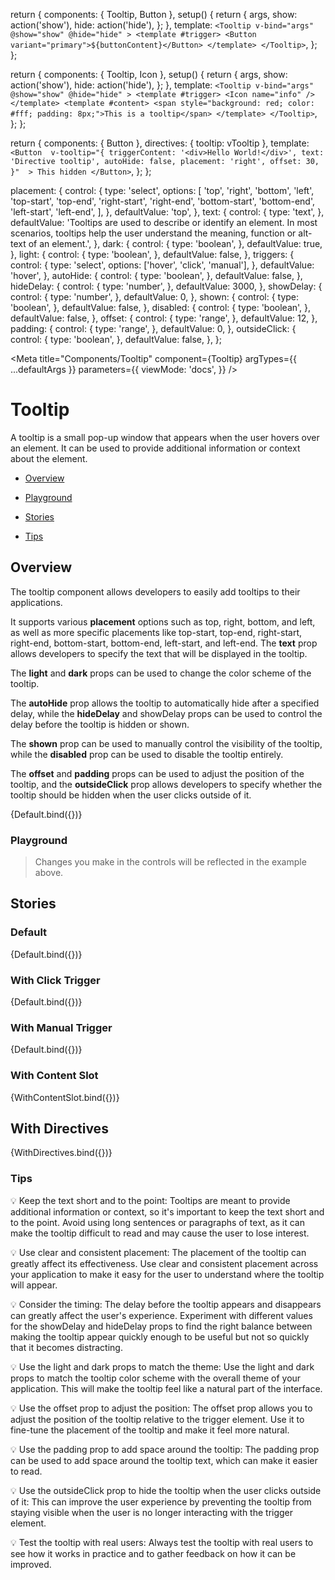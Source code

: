 
  return {
    components: { Tooltip, Button },
    setup() {
      return {
        args,
        show: action('show'),
        hide: action('hide'),
      };
    },
    template: `
    <Tooltip
      v-bind="args"
      @show="show"
      @hide="hide"
    >
      <template #trigger>
        <Button variant="primary">${buttonContent}</Button>
      </template>
    </Tooltip>
    `,
  };
};

  return {
    components: { Tooltip, Icon },
    setup() {
      return {
        args,
        show: action('show'),
        hide: action('hide'),
      };
    },
    template: `
    <Tooltip
      v-bind="args"
      @show="show"
      @hide="hide"
    >
      <template #trigger>
        <Icon name="info" />
      </template>
      <template #content>
        <span style="background: red; color: #fff; padding: 8px;">This is a tooltip</span>
      </template>
    </Tooltip>
    `,
  };
};

  return {
    components: { Button },
    directives: { tooltip: vTooltip },
    template: `
    <Button 
      v-tooltip="{
        triggerContent: '<div>Hello World!</div>',
        text: 'Directive tooltip',
        autoHide: false,
        placement: 'right',
        offset: 30,
        }" 
    >
      This hidden
    </Button>
    `,
  };
};

  placement: {
    control: {
      type: 'select',
      options: [
        'top',
        'right',
        'bottom',
        'left',
        'top-start',
        'top-end',
        'right-start',
        'right-end',
        'bottom-start',
        'bottom-end',
        'left-start',
        'left-end',
      ],
    },
    defaultValue: 'top',
  },
  text: {
    control: {
      type: 'text',
    },
    defaultValue:
      'Tooltips are used to describe or identify an element. In most scenarios, tooltips help the user understand the meaning, function or alt-text of an element.',
  },
  dark: {
    control: {
      type: 'boolean',
    },
    defaultValue: true,
  },
  light: {
    control: {
      type: 'boolean',
    },
    defaultValue: false,
  },
  triggers: {
    control: {
      type: 'select',
      options: ['hover', 'click', 'manual'],
    },
    defaultValue: 'hover',
  },
  autoHide: {
    control: {
      type: 'boolean',
    },
    defaultValue: false,
  },
  hideDelay: {
    control: {
      type: 'number',
    },
    defaultValue: 3000,
  },
  showDelay: {
    control: {
      type: 'number',
    },
    defaultValue: 0,
  },
  shown: {
    control: {
      type: 'boolean',
    },
    defaultValue: false,
  },
  disabled: {
    control: {
      type: 'boolean',
    },
    defaultValue: false,
  },
  offset: {
    control: {
      type: 'range',
    },
    defaultValue: 12,
  },
  padding: {
    control: {
      type: 'range',
    },
    defaultValue: 0,
  },
  outsideClick: {
    control: {
      type: 'boolean',
    },
    defaultValue: false,
  },
};

<Meta
  title="Components/Tooltip"
  component={Tooltip}
  argTypes={{ ...defaultArgs }}
  parameters={{
    viewMode: 'docs',
  }}
/>

# Tooltip

A tooltip is a small pop-up window that appears when the user hovers over an element. It can be used to provide additional information or context about the element.

- [Overview](#overview)

- [Playground](#playground)

- [Stories](#stories)

- [Tips](#tips)

## Overview <a id="overview" />

The tooltip component allows developers to easily add tooltips to their applications.

It supports various **placement** options such as top, right, bottom, and left, as well as more specific placements like top-start, top-end, right-start, right-end, bottom-start, bottom-end, left-start, and left-end. The **text** prop allows developers to specify the text that will be displayed in the tooltip.

The **light** and **dark** props can be used to change the color scheme of the tooltip.

The **autoHide** prop allows the tooltip to automatically hide after a specified delay, while the **hideDelay** and showDelay props can be used to control the delay before the tooltip is hidden or shown.

The **shown** prop can be used to manually control the visibility of the tooltip, while the **disabled** prop can be used to disable the tooltip entirely.

The **offset** and **padding** props can be used to adjust the position of the tooltip, and the **outsideClick** prop allows developers to specify whether the tooltip should be hidden when the user clicks outside of it.

<Canvas withSource="open">
  <Story
    name="Overview"
    argTypes={{ ...Default.argTypes }}
    args={{
      buttonContent: 'Hover me',
    }}
  >
    {Default.bind({})}
  </Story>
</Canvas>

### Playground <a id="playground" />

> Changes you make in the controls will be reflected in the example above.

<ArgsTable story="Overview" exclude={/^(trigger|content|click|on.*)/} />

## Stories <a id="stories" />

### Default

<Canvas withSource="open">
  <Story
    name="Default"
    argTypes={{ ...Default.argTypes }}
    args={{
      buttonContent: 'Hover me',
    }}
  >
    {Default.bind({})}
  </Story>
</Canvas>

### With Click Trigger

<Canvas withSource="open">
  <Story
    name="With Click Trigger"
    argTypes={{ ...Default.argTypes }}
    args={{
      triggers: 'click',
      text: 'Clicked!',
      buttonContent: 'Click me',
      outsideClick: true,
    }}
  >
    {Default.bind({})}
  </Story>
</Canvas>

### With Manual Trigger

<Canvas withSource="open">
  <Story
    name="With Manual Trigger"
    argTypes={{ ...Default.argTypes }}
    args={{
      triggers: 'manual',
      dark: false,
      light: true,
      text: 'Manual!',
      buttonContent: 'Toggle Shown',
    }}
  >
    {Default.bind({})}
  </Story>
</Canvas>

### With Content Slot

<Canvas withSource="open">
  <Story
    name="With Content Slot"
    argTypes={{ ...WithContentSlot.argTypes }}
    args={{ text: '', triggers: 'hover' }}
  >
    {WithContentSlot.bind({})}
  </Story>
</Canvas>

## With Directives

<Canvas withSource="open">
  <Story
    name="With directives"
    argTypes={{}}
    parameters={{ controls: { disable: true } }}
  >
    {WithDirectives.bind({})}
  </Story>
</Canvas>

### Tips <a id="tips" />

💡 Keep the text short and to the point: Tooltips are meant to provide additional information or context, so it's important to keep the text short and to the point. Avoid using long sentences or paragraphs of text, as it can make the tooltip difficult to read and may cause the user to lose interest.

💡 Use clear and consistent placement: The placement of the tooltip can greatly affect its effectiveness. Use clear and consistent placement across your application to make it easy for the user to understand where the tooltip will appear.

💡 Consider the timing: The delay before the tooltip appears and disappears can greatly affect the user's experience. Experiment with different values for the showDelay and hideDelay props to find the right balance between making the tooltip appear quickly enough to be useful but not so quickly that it becomes distracting.

💡 Use the light and dark props to match the theme: Use the light and dark props to match the tooltip color scheme with the overall theme of your application. This will make the tooltip feel like a natural part of the interface.

💡 Use the offset prop to adjust the position: The offset prop allows you to adjust the position of the tooltip relative to the trigger element. Use it to fine-tune the placement of the tooltip and make it feel more natural.

💡 Use the padding prop to add space around the tooltip: The padding prop can be used to add space around the tooltip text, which can make it easier to read.

💡 Use the outsideClick prop to hide the tooltip when the user clicks outside of it: This can improve the user experience by preventing the tooltip from staying visible when the user is no longer interacting with the trigger element.

💡 Test the tooltip with real users: Always test the tooltip with real users to see how it works in practice and to gather feedback on how it can be improved.
